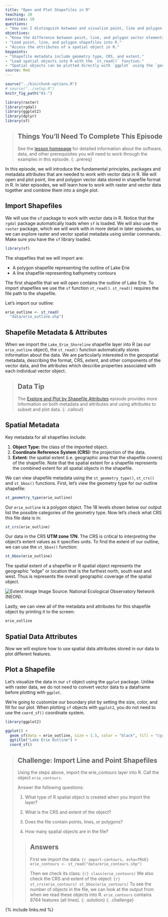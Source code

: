 ```yaml
---
title: "Open and Plot Shapefiles in R"
teaching: 20
exercises: 10
questions:
- "How can I distinguish between and visualize point, line and polygon vector data?"
objectives:
- "Know the difference between point, line, and polygon vector elements."
- "Load point, line, and polygon shapefiles into R."
- "Access the attributes of a spatial object in R."
keypoints:
- "Shapefile metadata include geometry type, CRS, and extent."
- "Load spatial objects into R with the `st_read()` function."
- "Spatial objects can be plotted directly with `ggplot` using the `geom_sf()` function. No need to convert to a dataframe."
source: Rmd
---
```


```r
source("../bin/chunk-options.R")
# source("../setup.R")
knitr_fig_path("01-")
```

```r
library(raster)
library(rgdal)
library(ggplot2)
library(dplyr)
library(sf)
```

> ## Things You’ll Need To Complete This Episode
> See the [lesson homepage]({{ site.baseurl }}) for detailed information about the software,
> data, and other prerequisites you will need to work through the examples in this episode.
{: .prereq}

In this episode, we will introduce the fundamental principles, packages and
metadata attributes that are needed to work with vector data in R. We will open
and plot point, line and polygon vector data stored in shapefile format in R.
In later episodes, we will learn how to work with raster and vector data
together and combine them into a single plot.

## Import Shapefiles

We will use the `sf` package to work with vector data in R. Notice that the
`rgdal` package automatically loads when `sf` is loaded. We will also use the
`raster` package, which we will work with in more detail in later episodes, so we can explore raster and vector spatial metadata using similar commands. Make sure you have the `sf` library loaded. 

```r
library(sf)
```

The shapefiles that we will import are:

* A polygon shapefile representing the outline of Lake Erie
* A line shapefile representing bathymetry contours

The first shapefile that we will open contains the outline of Lake Erie. To
import shapefiles we use the `sf` function `st_read()`. `st_read()` requires
the file path to the shapefile.

Let's import our outline:

```r
erie_outline <- st_read(
  "data/erie_outline.shp")
```

## Shapefile Metadata & Attributes

When we import the `Lake_Erie_Shoreline` shapefile layer into R (as our
`erie_outline` object), the `st_read()` function automatically stores
information about the data. We are particularly interested in the geospatial
metadata, describing the format, CRS, extent, and other components of
the vector data, and the attributes which describe properties associated
with each individual vector object.

> ## Data Tip
> The [Explore and Plot by Shapefile Attributes]({{site.baseurl}}/02-vector-shapefile-attributes-in-r/)
> episode provides more information on both metadata and attributes
> and using attributes to subset and plot data.
{: .callout}

## Spatial Metadata
Key metadata for all shapefiles include:

1. **Object Type:** the class of the imported object.
2. **Coordinate Reference System (CRS):** the projection of the data.
3. **Extent:** the spatial extent (i.e. geographic area that the shapefile covers) of
the shapefile. Note that the spatial extent for a shapefile represents the combined
extent for all spatial objects in the shapefile.

We can view shapefile metadata using the `st_geometry_type()`, `st_crs()` and 
`st_bbox()` functions. First, let's view the geometry type for our outline 
shapefile: 

```r
st_geometry_type(erie_outline)
```

Our `erie_outline` is a polygon object. The 18 levels shown below
our output list the possible categories of the geometry type. 
Now let's check what CRS this file data is in:

```r
st_crs(erie_outline)
```

Our data in the CRS **UTM zone 17N**. The CRS is critical to 
interpreting the object's extent values as it specifies units. To find
the extent of our outline, we can use the `st_bbox()` function: 

```r
st_bbox(erie_outline)
```

The spatial extent of a shapefile or R spatial object represents the geographic "edge" or location that is the furthest north, south east and west. Thus is represents the overall geographic coverage of the spatial object. 

![Extent image](../images/dc-spatial-vector/spatial_extent.png)
Image Source: National Ecological Observatory Network (NEON).

Lastly, we can view all of the metadata and attributes for this shapefile object
by printing it to the screen:

```r
erie_outline
```

## Spatial Data Attributes
Now we will explore how to use spatial data attributes stored in our data to 
plot different features.

## Plot a Shapefile

Let's visualize the data in our `sf` object using the `ggplot` package. Unlike 
with raster data, we do not need to convert vector data to a dataframe before 
plotting with `ggplot`. 

We're going to customize our boundary plot by setting the size, color, and fill 
for our plot. When plotting `sf` objects with `ggplot2`, you do not need to use 
the `coord_sf()` coordinate system.

```r
library(ggplot2)

ggplot() + 
  geom_sf(data = erie_outline, size = 1.5, color = "black", fill = "cyan1") + 
  ggtitle("Lake Erie Outline") + 
  coord_sf()
```

> ## Challenge: Import Line and Point Shapefiles
> 
> Using the steps above, import the erie_contours layer into
> R. Call the object `erie_contours`.
> 
> Answer the following questions:
> 
> 1. What type of R spatial object is created when you import the layer?
> 
> 2. What is the CRS and extent of the object?
> 
> 3. Does the file contain points, lines, or polygons?
> 
> 4. How many spatial objects are in the file?
> 
> > ## Answers
> > 
> > First we import the data: 
> > ```{r import-contours, echo=TRUE}
> > erie_contours <- st_read("data/erie_contours.shp")
> > ```
> > 
> > Then we check its class: 
> > ```{r}
> > class(erie_contours)
> > ```
> > We also check the CRS and extent of the object: 
> > ```{r}
> > st_crs(erie_contours)
> > st_bbox(erie_contours)
> > ```
> > To see the number of objects in the file, we can look at the output from when we read these objects into R. 
> > `erie_contours` contains 8764 features (all lines). 
> {: .solution}
{: .challenge}

{% include links.md %}
